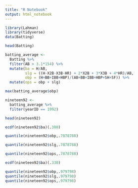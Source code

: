```yaml
---
title: "R Notebook"
output: html_notebook
---
```


```r
library(Lahman)
library(tidyverse)
data(Batting)
```

```r
head(Batting)
```


```r
batting_average <-
  Batting %>%
  filter(AB > 3.1*154) %>%
  mutate(ba = H/AB,
         slg = ((H-X2B-X3B-HR) + 2*X2B + 3*X3B + 4*HR)/AB,
         obp = (H+BB+IBB+HBP)/(AB+BB+IBB+HBP+SH+SF)) %>%
  mutate(ops = obp + slg)
```

```r
max(batting_average$obp)
```

```r
nineteen92 <- 
  batting_average %>%
  filter(yearID == 1992)
```

```r
head(nineteen92)
```

```r
ecdf(nineteen92$ba)(.300)
```

```r
quantile(nineteen92$obp,.7878788)
```

```r
quantile(nineteen92$slg,.7878788)
```

```r
quantile(nineteen92$ops,.7878788)
```

```r
ecdf(nineteen92$ba)(.330)
```

```r
quantile(nineteen92$obp,.979798)
quantile(nineteen92$slg,.979798)
quantile(nineteen92$ops,.979798)
```


